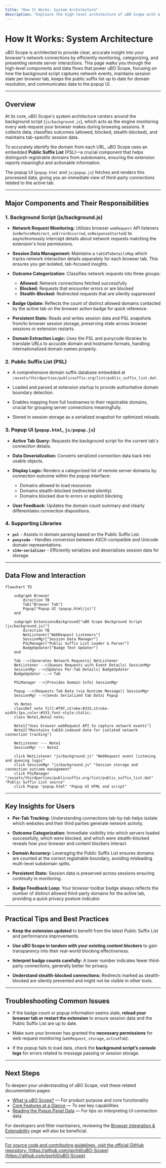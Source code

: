```yaml
---
title: "How It Works: System Architecture"
description: "Explains the high-level architecture of uBO Scope with a mermaid diagram, showing how the background script monitors webRequest events, manages session data per tab, updates the popup UI, and maintains a public suffix list for accurate domain tracking. Visualizes the data flow and component responsibilities."
---
```


# How It Works: System Architecture

uBO Scope is architected to provide clear, accurate insight into your browser's network connections by efficiently monitoring, categorizing, and presenting remote server interactions. This page walks you through the high-level components and data flows that power uBO Scope, focusing on how the background script captures network events, maintains session state per browser tab, keeps the public suffix list up to date for domain resolution, and communicates data to the popup UI.

---

## Overview

At its core, uBO Scope's system architecture centers around the background script (`js/background.js`), which acts as the engine monitoring every web request your browser makes during browsing sessions. It collects data, classifies outcomes (allowed, blocked, stealth-blocked), and maintains tab-specific session data.

To accurately identify the domain from each URL, uBO Scope uses an embedded **Public Suffix List** (PSL)—a crucial component that helps distinguish registrable domains from subdomains, ensuring the extension reports meaningful and actionable information.

The popup UI (`popup.html` and `js/popup.js`) fetches and renders this processed data, giving you an immediate view of third-party connections related to the active tab.

---

## Major Components and Their Responsibilities

### 1. Background Script (js/background.js)

- **Network Request Monitoring:** Utilizes browser `webRequest` API listeners (`onBeforeRedirect`, `onErrorOccurred`, `onResponseStarted`) to asynchronously intercept details about network requests matching the extension's host permissions.

- **Session Data Management:** Maintains a `tabIdToDetailsMap` which tracks network interaction details separately for each browser tab. This ensures you get isolated, tab-focused insights.

- **Outcome Categorization:** Classifies network requests into three groups:
  - **Allowed:** Network connections fetched successfully
  - **Blocked:** Requests that encounter errors or are blocked
  - **Stealth-Blocked:** Redirected requests that are silently suppressed

- **Badge Update:** Reflects the count of distinct allowed domains contacted by the active tab on the browser action badge for quick reference.

- **Persistent State:** Reads and writes session data and PSL snapshots from/to browser session storage, preserving state across browser sessions or extension restarts.

- **Domain Extraction Logic:** Uses the PSL and punycode libraries to translate URLs to accurate domain and hostname formats, handling internationalized domain names properly.


### 2. Public Suffix List (PSL)

- A comprehensive domain suffix database embedded at `/assets/thirdparties/publicsuffix.org/list/public_suffix_list.dat`.

- Loaded and parsed at extension startup to provide authoritative domain boundary detection.

- Enables mapping from full hostnames to their registrable domains, crucial for grouping server connections meaningfully.

- Stored in session storage as a serialized snapshot for optimized reloads.


### 3. Popup UI (`popup.html`, `js/popup.js`)

- **Active Tab Query:** Requests the background script for the current tab's connection details.

- **Data Deserialization:** Converts serialized connection data back into usable objects.

- **Display Logic:** Renders a categorized list of remote server domains by connection outcome within the popup interface:
  - Domains allowed to load resources
  - Domains stealth-blocked (redirected silently)
  - Domains blocked due to errors or explicit blocking

- **User Feedback:** Updates the domain count summary and clearly differentiates connection dispositions.


### 4. Supporting Libraries

- **`psl`** - Assists in domain parsing based on the Public Suffix List.
- **`punycode`** - Handles conversion between ASCII-compatible and Unicode domain representations.
- **`s14e-serializer`** - Efficiently serializes and deserializes session data for storage.

---

## Data Flow and Interaction

```mermaid
flowchart TD

    subgraph Browser
        direction TB
        Tab["Browser Tab"]
        Popup["Popup UI (popup.html/js)"]
    end

    subgraph ExtensionsBackground["uBO Scope Background Script (js/background.js)"]
        direction TB
        NetListener["WebRequest Listeners"]
        SessionMgr["Session Data Manager"]
        PSLManager["Public Suffix List Loader & Parser"]
        BadgeUpdater["Badge Text Updater"]
    end

    Tab -->|Generates Network Requests| NetListener
    NetListener -->|Queues Requests with Event Details| SessionMgr
    SessionMgr -->|Updates Per-Tab Details| BadgeUpdater
    BadgeUpdater -.-> Tab

    PSLManager -->|Provides Domain Info| SessionMgr

    Popup -->|Requests Tab Data (via Runtime Message)| SessionMgr
    SessionMgr -->|Sends Serialized Tab Data| Popup

    %% Notes
    classDef note fill:#f9f,stroke:#333,stroke-width:1px,color:#333,font-style:italic;
    class Note1,Note2 note;

    Note1["Uses browser.webRequest API to capture network events"]
    Note2["Maintains tabId-indexed data for isolated network connection tracking"]

    NetListener --- Note1
    SessionMgr --- Note2

    click NetListener "js/background.js" "WebRequest event listening and queuing logic"
    click SessionMgr "js/background.js" "Session storage and connection outcome management"
    click PSLManager "/assets/thirdparties/publicsuffix.org/list/public_suffix_list.dat" "Public Suffix List source"
    click Popup "popup.html" "Popup UI HTML and script"
```

---

## Key Insights for Users

- **Per-Tab Tracking:** Understanding connections tab-by-tab helps isolate which websites and their third parties generate network activity.

- **Outcome Categorization:** Immediate visibility into which servers loaded successfully, which were blocked, and which were stealth-blocked reveals how your browser and content blockers interact.

- **Domain Accuracy:** Leveraging the Public Suffix List ensures domains are counted at the correct registrable boundary, avoiding misleading multi-level subdomain splits.

- **Persistent State:** Session data is preserved across sessions ensuring continuity in monitoring.

- **Badge Feedback Loop:** Your browser toolbar badge always reflects the number of distinct allowed third-party domains for the active tab, providing a quick privacy posture indicator.

---

## Practical Tips and Best Practices

- **Keep the extension updated** to benefit from the latest Public Suffix List and performance improvements.

- **Use uBO Scope in tandem with your existing content blockers** to gain transparency into their real-world blocking effectiveness.

- **Interpret badge counts carefully:** A lower number indicates fewer third-party connections, generally better for privacy.

- **Understand stealth-blocked connections:** Redirects marked as stealth-blocked are silently prevented and might not be visible in other tools.

---

## Troubleshooting Common Issues

- If the badge count or popup information seems stale, **reload your browser tab or restart the extension** to ensure session data and the Public Suffix List are up to date.

- Make sure your browser has granted the **necessary permissions** for web request monitoring (`webRequest`, `storage`, `activeTab`).

- If the popup fails to load data, check the **background script’s console logs** for errors related to message passing or session storage.

---

## Next Steps

To deepen your understanding of uBO Scope, visit these related documentation pages:

- [What is uBO Scope?](./overview/introduction-essentials/what-is-ubo-scope) — For product purpose and core functionality
- [Core Features at a Glance](./overview/introduction-essentials/core-features-overview) — To see key capabilities
- [Reading the Popup Panel Data](./guides/interpreting-results/reading-popup) — For tips on interpreting UI connection data

For developers and filter maintainers, reviewing the [Browser Integration & Extensibility](./overview/architecture-foundations/integration-and-compatibility) page will also be beneficial.

---

<u>For source code and contributing guidelines, visit the official GitHub repository: [https://github.com/gorhill/uBO-Scope](https://github.com/gorhill/uBO-Scope)</u>

---